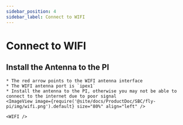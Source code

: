 ```yaml
---
sidebar_position: 4
sidebar_label: Connect to WIFI
---
```



# Connect to WIFI


## Install the Antenna to the PI

    * The red arrow points to the WIFI antenna interface
    * The WIFI antenna port is `ipex1`
    * Install the antenna to the PI, otherwise you may not be able to connect to the internet due to poor signal
    <ImageView image={require('@site/docs/ProductDoc/SBC/fly-pi/img/wifi.png').default} size="80%" align="left" />  

    <WIFI />